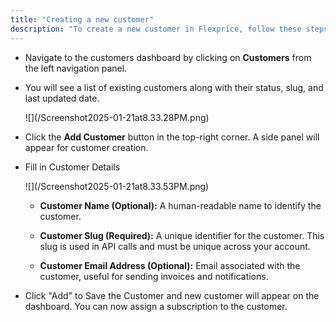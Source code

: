 ```yaml
---
title: "Creating a new customer"
description: "To create a new customer in Flexprice, follow these steps:"
---
```


* Navigate to the customers dashboard by clicking on **Customers** from the left navigation panel.

* You will see a list of existing customers along with their status, slug, and last updated date.
  <Frame>
    ![](/Screenshot2025-01-21at8.33.28PM.png)
  </Frame>

* Click the **Add Customer** button in the top-right corner. A side panel will appear for customer creation.

* Fill in Customer Details
  <Frame>
    ![](/Screenshot2025-01-21at8.33.53PM.png)
  </Frame>

  * **Customer Name (Optional):** A human-readable name to identify the customer.

  * **Customer Slug (Required):** A unique identifier for the customer. This slug is used in API calls and must be unique across your account.

  * **Customer Email Address (Optional):** Email associated with the customer, useful for sending invoices and notifications.

* Click "Add" to Save the Customer and new customer will appear on the dashboard. You can now assign a subscription to the customer.